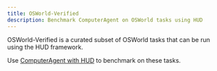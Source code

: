 ```yaml
---
title: OSWorld-Verified
description: Benchmark ComputerAgent on OSWorld tasks using HUD
---
```


OSWorld-Verified is a curated subset of OSWorld tasks that can be run using the HUD framework.

Use [ComputerAgent with HUD](../integrations/hud) to benchmark on these tasks.